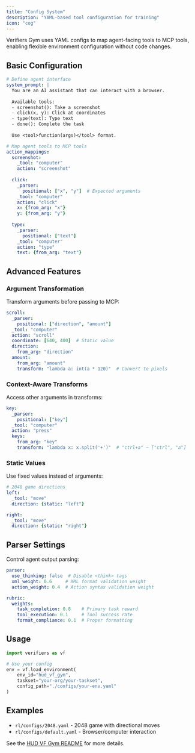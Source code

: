 ```yaml
---
title: "Config System"
description: "YAML-based tool configuration for training"
icon: "cog"
---
```


Verifiers Gym uses YAML configs to map agent-facing tools to MCP tools, enabling flexible environment configuration without code changes.

## Basic Configuration

```yaml configs/browser.yaml
# Define agent interface
system_prompt: |
  You are an AI assistant that can interact with a browser.
  
  Available tools:
  - screenshot(): Take a screenshot
  - click(x, y): Click at coordinates
  - type(text): Type text
  - done(): Complete the task
  
  Use <tool>function(args)</tool> format.

# Map agent tools to MCP tools
action_mappings:
  screenshot:
    _tool: "computer"
    action: "screenshot"
  
  click:
    _parser:
      positional: ["x", "y"]  # Expected arguments
    _tool: "computer"
    action: "click"
    x: {from_arg: "x"}
    y: {from_arg: "y"}
  
  type:
    _parser:
      positional: ["text"]
    _tool: "computer"
    action: "type"
    text: {from_arg: "text"}
```

## Advanced Features

### Argument Transformation

Transform arguments before passing to MCP:

```yaml
scroll:
  _parser:
    positional: ["direction", "amount"]
  _tool: "computer"
  action: "scroll"
  coordinate: [640, 400]  # Static value
  direction:
    from_arg: "direction"
  amount:
    from_arg: "amount"
    transform: "lambda a: int(a * 120)"  # Convert to pixels
```

### Context-Aware Transforms

Access other arguments in transforms:

```yaml
key:
  _parser:
    positional: ["key"]
  _tool: "computer"
  action: "press"
  keys:
    from_arg: "key"
    transform: "lambda x: x.split('+')"  # "ctrl+a" → ["ctrl", "a"]
```

### Static Values

Use fixed values instead of arguments:

```yaml
# 2048 game directions
left:
  _tool: "move"
  direction: {static: "left"}

right:
  _tool: "move"
  direction: {static: "right"}
```

## Parser Settings

Control agent output parsing:

```yaml
parser:
  use_thinking: false  # Disable <think> tags
  xml_weight: 0.6     # XML format validation weight
  action_weight: 0.4  # Action syntax validation weight

rubric:
  weights:
    task_completion: 0.8    # Primary task reward
    tool_execution: 0.1     # Tool success rate
    format_compliance: 0.1  # Proper formatting
```

## Usage

```python
import verifiers as vf

# Use your config
env = vf.load_environment(
    env_id="hud_vf_gym",
    taskset="your-org/your-taskset",
    config_path="./configs/your-env.yaml"
)
```

## Examples

- `rl/configs/2048.yaml` - 2048 game with directional moves
- `rl/configs/default.yaml` - Browser/computer interaction

See the [HUD VF Gym README](https://github.com/hud-evals/hud_vf_gym) for more details.